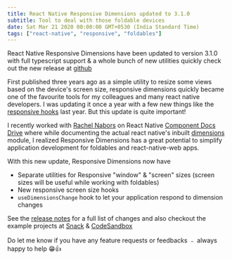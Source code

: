 ```yaml
---
title: React Native Responsive Dimensions updated to 3.1.0
subtitle: Tool to deal with those foldable devices
date: Sat Mar 21 2020 00:00:00 GMT+0530 (India Standard Time)
tags: ["react-native", "responsive", "foldables"]
---
```


React Native Responsive Dimensions have been updated to version 3.1.0 with full typescript support & a whole bunch of new utilities quickly check out the new release at [github](https://github.com/DaniAkash/react-native-responsive-dimensions)

First published three years ago as a simple utility to resize some views based on the device's screen size, responsive dimensions quickly became one of the favourite tools for my colleagues and many react native developers. I was updating it once a year with a few new things like the [responsive hooks](https://github.com/DaniAkash/react-native-responsive-dimensions/releases/tag/3.0.0) last year. But this update is quite important!

I recently worked with [Rachel Nabors](https://dev.to/rachelnabors) on React Native [Component Docs Drive](https://github.com/facebook/react-native-website/issues/1579) where while documenting the actual react native's inbuilt [dimensions](https://github.com/facebook/react-native-website/pull/1671) module, I realized Responsive Dimensions has a great potential to simplify application development for foldables and react-native-web apps.

With this new update, Responsive Dimensions now have

- Separate utilities for Responsive "window" & "screen" sizes (screen sizes will be useful while working with foldables)
- New responsive screen size hooks
- `useDimensionsChange` hook to let your application respond to dimension changes

See the [release notes](https://github.com/DaniAkash/react-native-responsive-dimensions/releases/tag/3.1.0) for a full list of changes and also checkout the example projects at [Snack](https://snack.expo.io/@daniakash/responsive-dimensions) & [CodeSandbox](https://codesandbox.io/s/react-native-responsive-dimensions-hooks-2cqm8)

Do let me know if you have any feature requests or feedbacks ﹣ always happy to help 😁👍
